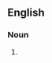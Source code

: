 {{also|mallee fowls}}

==English==

===Noun===
{{head|en|noun plural form}}

# {{plural of|malleefowl|lang=en}}